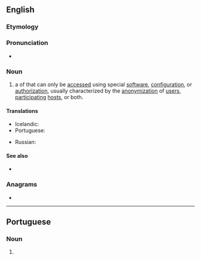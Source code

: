 ==English==

===Etymology===
{{compound|dark|net|lang=en}}

===Pronunciation===
* {{audio|en-uk-darknet.ogg|Audio (UK)|lang=en}}

===Noun===
{{wikipedia}}
{{en-noun}}

# {{lb|en|network|computing|internet}} a {{l|en|network}} of {{l|en|computers}} that can only be [[access]]ed using special [[software]], [[configuration]], or [[authorization]], usually characterized by the [[anonymization]] of [[user]]s, [[participate|participating]] [[host]]s, or both.

====Translations====
{{trans-top|the network}}
* Icelandic: {{t|is|huldunet|n}}
* Portuguese: {{t|pt|darknet|f}}
{{trans-mid}}
* Russian: {{t|ru|даркне́т|m}}
{{trans-bottom}}

====See also====
* {{l|en|Dark Web}}

===Anagrams===
* {{anagrams|en|tranked}}

----

==Portuguese==

===Noun===
{{pt-noun|f|s|unc=yes}}

# {{lb|pt|internet}} {{l|en|darknet}} {{gloss|networks that can only be accessed with special software, configuration or authorisation}}